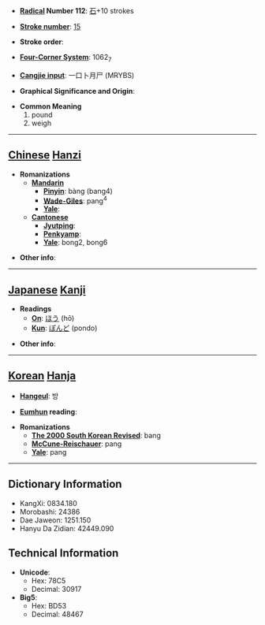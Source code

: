 * '''[[Wiktionary:Chinese radical index| Radical]] Number 112''': [[Wiktionary:Chinese radical index 石|石]]+10 strokes

* '''[[Wiktionary:Chinese total strokes index|Stroke number]]''': [[Wiktionary:Chinese total strokes index 15|15]]

* '''Stroke order''': 

* '''[[Wiktionary:Chinese four corner index|Four-Corner System]]''': 1062<sub>7</sub>

* '''[[Wiktionary:Chinese Cangjie index|Cangjie input]]''': 一口卜月尸 (MRYBS)

* '''Graphical Significance and Origin''': 

* '''Common Meaning'''
*#pound
*# weigh


----

== [[Chinese]] [[Hanzi]] ==

* '''Romanizations'''
** '''[[Mandarin]]'''
*** '''[[Pinyin]]''': bàng (bang4)
*** '''[[Wade-Giles]]''': pang<sup>4</sup>
*** '''[[Yale]]''': 
** '''[[Cantonese]]'''
*** '''[[Jyutping]]''':
*** '''[[Penkyamp]]''': 
*** '''[[Yale]]''': bong2, bong6

* '''Other info''': 

----

== [[Japanese]] [[Kanji]] ==

* '''Readings'''
** '''[[On]]''': [[ほう]] (hō)
** '''[[Kun]]''': [[ぽんど]] (pondo)

* '''Other info''':  

----

== [[Korean]] [[Hanja]] ==

* '''[[Hangeul]]''': 방

* '''[[Eumhun]] reading''': 

* '''Romanizations'''
** '''[[The 2000 South Korean Revised Romanization|The 2000 South Korean Revised]]''': bang
** '''[[McCune-Reischauer]]''': pang
** '''[[Yale]]''': pang

----

== Dictionary Information ==

* KangXi: 0834.180
* Morobashi: 24386
* Dae Jaweon: 1251.150
* Hanyu Da Zidian: 42449.090

== Technical Information ==

* '''Unicode''':
** Hex: 78C5
** Decimal: 30917
* '''Big5''':
** Hex: BD53
** Decimal: 48467